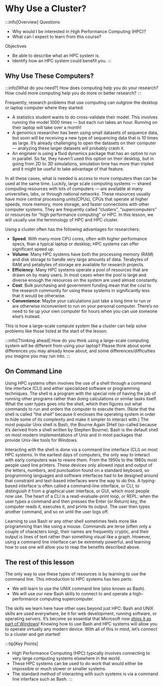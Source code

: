 # Why Use a Cluster?

:::info[Overview]
Questions
-   Why would I be interested in High Performance Computing (HPC)?
-   What can I expect to learn from this course?

Objectives
-   Be able to describe what an HPC system is.
-   Identify how an HPC system could benefit you.
:::

## Why Use These Computers?
:::info[What do you need?]
How does computing help you do your research? How could more computing help you do more or better research?
:::

Frequently, research problems that use computing can outgrow the desktop or laptop computer where they started:

-   A statistics student wants to do cross-validate their model. This involves running the model 1000 times — but each run takes an hour. Running on their laptop will take over a month!
-   A genomics researcher has been using small datasets of sequence data, but soon will be receiving a new type of sequencing data that is 10 times as large. It’s already challenging to open the datasets on their computer — analyzing these larger datasets will probably crash it.
-   An engineer is using a fluid dynamics package that has an option to run in parallel. So far, they haven’t used this option on their desktop, but in going from 2D to 3D simulations, simulation time has more than tripled and it might be useful to take advantage of that feature.

In all these cases, what is needed is access to more computers than can be used at the same time. Luckily, large scale computing systems — shared computing resources with lots of computers — are available at many universities, labs, or through national networks. These resources usually have more central processing units(CPUs), CPUs that operate at higher speeds, more memory, more storage, and faster connections with other computer systems. They are frequently called “clusters”, “supercomputers” or resources for “high performance computing” or HPC. In this lesson, we will usually use the terminology of HPC and HPC cluster.

Using a cluster often has the following advantages for researchers:

-   **Speed**: With many more CPU cores, often with higher performance specs, than a typical laptop or desktop, HPC systems can offer significant speed up.
-   **Volume**: Many HPC systems have both the processing memory (RAM) and disk storage to handle very large amounts of data. Terabytes of RAM and petabytes of storage are available for research projects.
-   **Efficiency**: Many HPC systems operate a pool of resources that are drawn on by many users. In most cases when the pool is large and diverse enough the resources on the system are used almost constantly.
-   **Cost**: Bulk purchasing and government funding mean that the cost to the research community for using these systems in significantly less that it would be otherwise.
-   **Convenience**: Maybe your calculations just take a long time to run or are otherwise inconvenient to run on your personal computer. There’s no need to tie up your own computer for hours when you can use someone else’s instead.

This is how a large-scale compute system like a cluster can help solve problems like those listed at the start of the lesson.

:::info[Thinking ahead]
How do you think using a large-scale computing system will be different from using your laptop? Please think about some differences you may already know about, and some differences/difficulties you imagine you may run into.
:::

## On Command Line
Using HPC systems often involves the use of a shell through a command line interface (CLI) and either specialized software or programming techniques. The shell is a program with the special role of having the job of running other programs rather than doing calculations or similar tasks itself. What the user types goes into the shell, which then figures out what commands to run and orders the computer to execute them. (Note that the shell is called “the shell” because it encloses the operating system in order to hide some of its complexity and make it simpler to interact with.) The most popular Unix shell is Bash, the Bourne Again SHell (so-called because it’s derived from a shell written by Stephen Bourne). Bash is the default shell on most modern implementations of Unix and in most packages that provide Unix-like tools for Windows.

Interacting with the shell is done via a command line interface (CLI) on most HPC systems. In the earliest days of computers, the only way to interact with early computers was to rewire them. From the 1950s to the 1980s most people used line printers. These devices only allowed input and output of the letters, numbers, and punctuation found on a standard keyboard, so programming languages and software interfaces had to be designed around that constraint and text-based interfaces were the way to do this. A typing-based interface is often called a command-line interface, or CLI, to distinguish it from a graphical user interface, or GUI, which most people now use. The heart of a CLI is a read-evaluate-print loop, or REPL: when the user types a command and then presses the Enter (or Return) key, the computer reads it, executes it, and prints its output. The user then types another command, and so on until the user logs off.

Learning to use Bash or any other shell sometimes feels more like programming than like using a mouse. Commands are terse (often only a couple of characters long), their names are frequently cryptic, and their output is lines of text rather than something visual like a graph. However, using a command line interface can be extremely powerful, and learning how to use one will allow you to reap the benefits described above.

## The rest of this lesson
The only way to use these types of resources is by learning to use the command line. This introduction to HPC systems has two parts:

-   We will learn to use the UNIX command line (also known as Bash).
-   We will use our new Bash skills to connect to and operate a high-performance computing supercomputer.

The skills we learn here have other uses beyond just HPC: Bash and UNIX skills are used everywhere, be it for web development, running software, or operating servers. It’s become so essential that Microsoft now [ships it as part of Windows](https://apps.microsoft.com/detail/9nblggh4msv6?hl=en-US&gl=US)! Knowing how to use Bash and HPC systems will allow you to operate virtually any modern device. With all of this in mind, let’s connect to a cluster and get started!

:::tip[Key Points]
-   High Performance Computing (HPC) typically involves connecting to very large computing systems elsewhere in the world.
-   These HPC systems can be used to do work that would either be impossible or much slower or smaller systems.
-   The standard method of interacting with such systems is via a command line interface such as Bash.
:::
